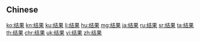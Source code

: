 {{also|結果}}
==Chinese==
{{zh-see|結果}}

[[ko:结果]]
[[kn:结果]]
[[ku:结果]]
[[li:结果]]
[[hu:结果]]
[[mg:结果]]
[[ja:结果]]
[[ru:结果]]
[[sr:结果]]
[[ta:结果]]
[[th:结果]]
[[chr:结果]]
[[uk:结果]]
[[vi:结果]]
[[zh:结果]]